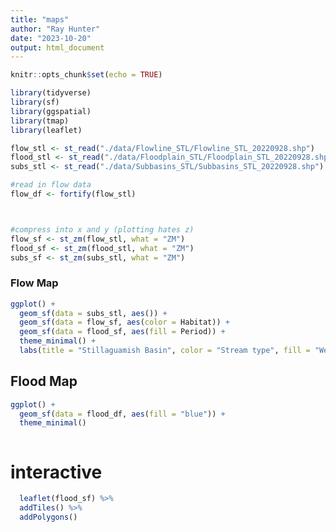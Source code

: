 ```yaml
---
title: "maps"
author: "Ray Hunter"
date: "2023-10-20"
output: html_document
---
```


```r
knitr::opts_chunk$set(echo = TRUE)

library(tidyverse)
library(sf)
library(ggspatial)
library(tmap)
library(leaflet)
```

```r
flow_stl <- st_read("./data/Flowline_STL/Flowline_STL_20220928.shp")
flood_stl <- st_read("./data/Floodplain_STL/Floodplain_STL_20220928.shp")
subs_stl <- st_read("./data/Subbasins_STL/Subbasins_STL_20220928.shp")
```


```r
#read in flow data 
flow_df <- fortify(flow_stl)




```

```r
#compress into x and y (plotting hates z)
flow_sf <- st_zm(flow_stl, what = "ZM")
flood_sf <- st_zm(flood_stl, what = "ZM")
subs_sf <- st_zm(subs_stl, what = "ZM")
```


### Flow Map 
```r



ggplot() +
  geom_sf(data = subs_stl, aes()) +
  geom_sf(data = flow_sf, aes(color = Habitat)) +
  geom_sf(data = flood_sf, aes(fill = Period)) + 
  theme_minimal() +
  labs(title = "Stillaguamish Basin", color = "Stream type", fill = "Wetland Status")
```


## Flood Map 
```r
ggplot() + 
  geom_sf(data = flood_df, aes(fill = "blue")) + 
  theme_minimal()



```

# interactive 
```r


  leaflet(flood_sf) %>%
  addTiles() %>%
  addPolygons()
```


















